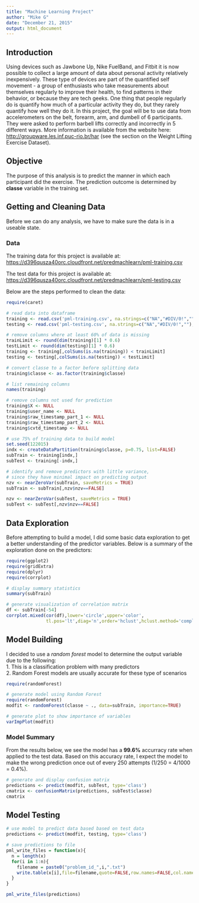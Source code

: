 ```yaml
---
title: "Machine Learning Project"
author: "Mike G"
date: "December 21, 2015"
output: html_document
---
```


## Introduction
Using devices such as Jawbone Up, Nike FuelBand, and Fitbit it is now possible to collect a large amount of data about personal activity relatively inexpensively. These type of devices are part of the quantified self movement - a group of enthusiasts who take measurements about themselves regularly to improve their health, to find patterns in their behavior, or because they are tech geeks. One thing that people regularly do is quantify how much of a particular activity they do, but they rarely quantify how well they do it. In this project, the goal will be to use data from accelerometers on the belt, forearm, arm, and dumbell of 6 participants. They were asked to perform barbell lifts correctly and incorrectly in 5 different ways. More information is available from the website here: [http://groupware.les.inf.puc-rio.br/har](http://groupware.les.inf.puc-rio.br/har) (see the section on the Weight Lifting Exercise Dataset). 



## Objective
The purpose of this analysis is to predict the manner in which each participant did the exercise. The prediction outcome is determined by **classe** variable in the training set.  


## Getting and Cleaning Data
Before we can do any analysis, we have to make sure the data is in a useable state. 

### Data
The training data for this project is available at: [https://d396qusza40orc.cloudfront.net/predmachlearn/pml-training.csv](https://d396qusza40orc.cloudfront.net/predmachlearn/pml-training.csv)  

The test data for this project is available at: [https://d396qusza40orc.cloudfront.net/predmachlearn/pml-testing.csv](https://d396qusza40orc.cloudfront.net/predmachlearn/pml-testing.csv)  

Below are the steps performed to clean the data:

```r
require(caret)

# read data into dataframe
training <- read.csv('pml-training.csv', na.strings=c("NA","#DIV/0!",""), stringsAsFactors = FALSE)
testing <- read.csv('pml-testing.csv', na.strings=c("NA","#DIV/0!",""), stringsAsFactors = FALSE)

# remove columns where at least 60% of data is missing
trainLimit <- round(dim(training)[1] * 0.6)
testLimit <- round(dim(testing)[1] * 0.6)
training <- training[,colSums(is.na(training)) < trainLimit]
testing <- testing[,colSums(is.na(testing)) < testLimit]

# convert classe to a factor before splitting data
training$classe <- as.factor(training$classe)

# list remaining columns
names(training)

# remove columns not used for prediction
training$X <- NULL
training$user_name <- NULL
training$raw_timestamp_part_1 <- NULL
training$raw_timestamp_part_2 <- NULL
training$cvtd_timestamp <- NULL

# use 75% of training data to build model
set.seed(122015)
indx <- createDataPartition(training$classe, p=0.75, list=FALSE)
subTrain <- training[indx,]
subTest <- training[-indx,]

# identify and remove predictors with little variance,
# since they have minimal impact on predicting output
nzv <- nearZeroVar(subTrain, saveMetrics = TRUE)
subTrain <- subTrain[,nzv$nzv==FALSE]

nzv <- nearZeroVar(subTest, saveMetrics = TRUE)
subTest <- subTest[,nzv$nzv==FALSE]


```

## Data Exploration
Before attempting to build a model, I did some basic data exploration to get a better understanding of the predictor variables. Below is a summary of the exploration done on the predictors: 

```r
require(ggplot2)
require(gridExtra)
require(dplyr)
require(corrplot)

# display summary statistics
summary(subTrain)

# generate visualization of correlation matrix
df <- subTrain[-54]
corrplot.mixed(cor(df),lower='circle',upper='color',
               tl.pos='lt',diag='n',order='hclust',hclust.method='complete')

```

## Model Building

I decided to use a *random forest* model to determine the output variable due to the following:  
1. This is a classification problem with many predictors     
2. Random Forest models are usually accurate for these type of scenarios    
  

```r
require(randomForest)

# generate model using Random Forest
require(randomForest)
modfit <- randomForest(classe ~ ., data=subTrain, importance=TRUE)

# generate plot to show importance of variables
varImpPlot(modfit)


```

### Model Summary 
From the results below, we see the model has a **99.6%** accurracy rate when applied to the test data. Based on this accuracy rate, I expect the model to make the wrong prediction once out of every 250 attempts (1/250 = 4/1000 = 0.4%). 

```r
# generate and display confusion matrix
predictions <- predict(modfit, subTest, type='class')
cmatrix <- confusionMatrix(predictions, subTest$classe)
cmatrix
```

## Model Testing

```r

# use model to predict data based based on test data
predictions <- predict(modfit, testing, type='class')

# save predictions to file
pml_write_files = function(x){
  n = length(x)
  for(i in 1:n){
    filename = paste0("problem_id_",i,".txt")
    write.table(x[i],file=filename,quote=FALSE,row.names=FALSE,col.names=FALSE)
  }
}

pml_write_files(predictions)

```
